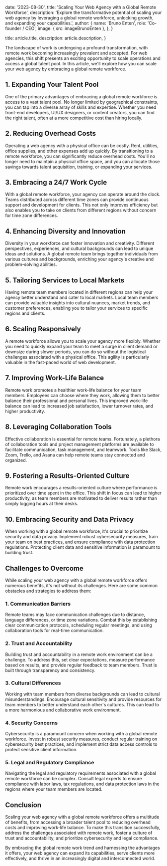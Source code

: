 
  date: '2023-08-30',
  title: 'Scaling Your Web Agency with a Global Remote Workforce',
  description:
    'Explore the transformative potential of scaling your web agency by leveraging a global remote workforce, unlocking growth, and expanding your capabilities.',
  author: {
    name: 'Bruno Enten',
    role: 'Co-founder / CEO',
    image: { src: imageBrunoEnten },
  },
}

  title: article.title,
  description: article.description,
}

The landscape of work is undergoing a profound transformation, with remote work becoming increasingly prevalent and accepted. For web agencies, this shift presents an exciting opportunity to scale operations and access a global talent pool. In this article, we'll explore how you can scale your web agency by embracing a global remote workforce.

## **1. Expanding Your Talent Pool**

One of the primary advantages of embracing a global remote workforce is access to a vast talent pool. No longer limited by geographical constraints, you can tap into a diverse array of skills and expertise. Whether you need front-end developers, UI/UX designers, or content creators, you can find the right talent, often at a more competitive cost than hiring locally.

## **2. Reducing Overhead Costs**

Operating a web agency with a physical office can be costly. Rent, utilities, office supplies, and other expenses add up quickly. By transitioning to a remote workforce, you can significantly reduce overhead costs. You'll no longer need to maintain a physical office space, and you can allocate those savings towards talent acquisition, training, or expanding your services.

## **3. Embracing a 24/7 Work Cycle**

With a global remote workforce, your agency can operate around the clock. Teams distributed across different time zones can provide continuous support and development for clients. This not only improves efficiency but also enables you to take on clients from different regions without concern for time zone differences.

## **4. Enhancing Diversity and Innovation**

Diversity in your workforce can foster innovation and creativity. Different perspectives, experiences, and cultural backgrounds can lead to unique ideas and solutions. A global remote team brings together individuals from various cultures and backgrounds, enriching your agency's creative and problem-solving abilities.

## **5. Tailoring Services to Local Markets**

Having remote team members located in different regions can help your agency better understand and cater to local markets. Local team members can provide valuable insights into cultural nuances, market trends, and customer preferences, enabling you to tailor your services to specific regions and clients.

## **6. Scaling Responsively**

A remote workforce allows you to scale your agency more flexibly. Whether you need to quickly expand your team to meet a surge in client demand or downsize during slower periods, you can do so without the logistical challenges associated with a physical office. This agility is particularly valuable in the fast-paced world of web development.

## **7. Improving Work-Life Balance**

Remote work promotes a healthier work-life balance for your team members. Employees can choose where they work, allowing them to better balance their professional and personal lives. This improved work-life balance can lead to increased job satisfaction, lower turnover rates, and higher productivity.

## **8. Leveraging Collaboration Tools**

Effective collaboration is essential for remote teams. Fortunately, a plethora of collaboration tools and project management platforms are available to facilitate communication, task management, and teamwork. Tools like Slack, Zoom, Trello, and Asana can help remote teams stay connected and organized.

## **9. Fostering a Results-Oriented Culture**

Remote work encourages a results-oriented culture where performance is prioritized over time spent in the office. This shift in focus can lead to higher productivity, as team members are motivated to deliver results rather than simply logging hours at their desks.

## **10. Embracing Security and Data Privacy**

When working with a global remote workforce, it's crucial to prioritize security and data privacy. Implement robust cybersecurity measures, train your team on best practices, and ensure compliance with data protection regulations. Protecting client data and sensitive information is paramount to building trust.

## **Challenges to Overcome**

While scaling your web agency with a global remote workforce offers numerous benefits, it's not without its challenges. Here are some common obstacles and strategies to address them:

### **1. Communication Barriers**

Remote teams may face communication challenges due to distance, language differences, or time zone variations. Combat this by establishing clear communication protocols, scheduling regular meetings, and using collaboration tools for real-time communication.

### **2. Trust and Accountability**

Building trust and accountability in a remote work environment can be a challenge. To address this, set clear expectations, measure performance based on results, and provide regular feedback to team members. Trust is built through transparency and consistency.

### **3. Cultural Differences**

Working with team members from diverse backgrounds can lead to cultural misunderstandings. Encourage cultural sensitivity and provide resources for team members to better understand each other's cultures. This can lead to a more harmonious and collaborative work environment.

### **4. Security Concerns**

Cybersecurity is a paramount concern when working with a global remote workforce. Invest in robust security measures, conduct regular training on cybersecurity best practices, and implement strict data access controls to protect sensitive client information.

### **5. Legal and Regulatory Compliance**

Navigating the legal and regulatory requirements associated with a global remote workforce can be complex. Consult legal experts to ensure compliance with labor laws, tax regulations, and data protection laws in the regions where your team members are located.

## **Conclusion**

Scaling your web agency with a global remote workforce offers a multitude of benefits, from accessing a broader talent pool to reducing overhead costs and improving work-life balance. To make this transition successfully, address the challenges associated with remote work, foster a culture of trust and accountability, and prioritize cybersecurity and legal compliance.

By embracing the global remote work trend and harnessing the advantages it offers, your web agency can expand its capabilities, serve clients more effectively, and thrive in an increasingly digital and interconnected world.
